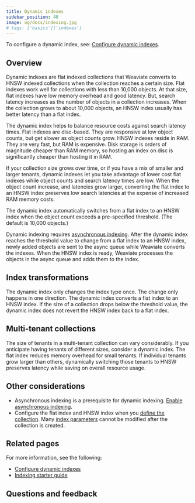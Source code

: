 ```yaml
---
title: Dynamic indexes
sidebar_position: 40
image: og/docs/indexing.jpg
# tags: ['basics']['indexes']
---
```



<DynamicIntro/>

To configure a dynamic index, see: [Configure dynamic indexes](/developers/weaviate/configuration/indexing-vector/dynamic-indexes).

## Overview

Dynamic indexes are flat indexed collections that Weaviate converts to HNSW indexed collections when the collection reaches a certain size. Flat indexes work well for collections with less than 10,000 objects. At that size, flat indexes have low memory overhead and good latency. But, search latency increases as the number of objects in a collection increases. When the collection grows to about 10,000 objects, an HNSW index usually has better latency than a flat index.

The dynamic index helps to balance resource costs against search latency times. Flat indexes are disc-based. They are responsive at low object counts, but get slower as object counts grow. HNSW indexes reside in RAM. They are very fast, but RAM is expensive. Disk storage is orders of magnitude cheaper than RAM memory, so hosting an index on disc is significantly cheaper than hosting it in RAM.

If your collection size grows over time, or if you have a mix of smaller and larger tenants, dynamic indexes let you take advantage of lower cost flat indexes while object counts and search latency times are low. When the object count increase, and latencies grow larger, converting the flat index to an HNSW index preserves low search latencies at the expense of increased RAM memory costs.

The dynamic index automatically switches from a flat index to an HNSW index when the object count exceeds a pre-specified threshold. (The default is 10,000 objects.)

Dynamic indexing requires [asynchronous indexing](/developers/weaviate/configuration/indexing-vector/dynamic-indexes#asynchronous-indexing). After the dynamic index reaches the threshold value to change from a flat index to an HNSW index, newly added objects are sent to the async queue while Weaviate converts the indexes. When the HNSW index is ready, Weaviate processes the objects in the async queue and adds them to the index.

## Index transformations

The dynamic index only changes the index type once. The change only happens in one direction. The dynamic index converts a flat index to an HNSW index. If the size of a collection drops below the threshold value, the dynamic index does not revert the HNSW index back to a flat index.

## Multi-tenant collections

The size of tenants in a multi-tenant collection can vary considerably. If you anticipate having tenants of different sizes, consider a dynamic index. The flat index reduces memory overhead for small tenants. If individual tenants grow larger than others, dynamically switching those tenants to HNSW preserves latency while saving on overall resource usage.

## Other considerations

- Asynchronous indexing is a prerequisite for dynamic indexing. [Enable asynchronous indexing](/developers/weaviate/configuration/indexing-vector/dynamic-indexes#asynchronous-indexing).
- Configure the flat index and HNSW index when you [define the collection](/developers/weaviate/configuration/indexing-vector/dynamic-indexes#configure-dynamic-indexes). Many [index parameters](/developers/weaviate/config-refs/schema/vector-index) cannot be modified after the collection is created.

## Related pages

For more information, see the following:

- [Configure dynamic indexes](/developers/weaviate/configuration/indexing-vector/dynamic-indexes)
- [Indexing starter guide](/developers/weaviate/starter-guides/managing-resources/indexing)

## Questions and feedback


<DocsFeedback/>
